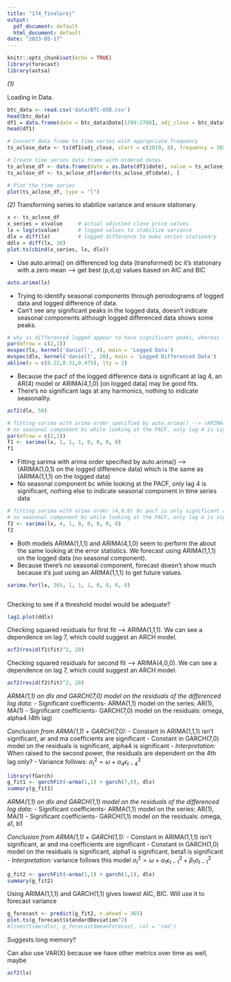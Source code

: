 ```yaml
---
title: "174_finalproj"
output:
  pdf_document: default
  html_document: default
date: "2023-05-17"
---
```


```r
knitr::opts_chunk$set(echo = TRUE)
library(forecast)
library(astsa)
```

*(1)* 

Loading in Data.

```r
btc_data <- read.csv('data/BTC-USD.csv')
head(btc_data)
df1 = data.frame(date = btc_data$Date[1789:2788], adj_close = btc_data$Adj.Close[1789:2788])
head(df1)
```

```r
# Convert data frame to time series with appropriate frequency
ts_aclose_data <- ts(df1$adj_close, start = c(2019, 8), frequency = 365)  # Assuming daily observations

# Create time series data frame with ordered dates
ts_aclose_df <- data.frame(date = as.Date(df1$date), value = ts_aclose_data)
ts_aclose_df <- ts_aclose_df[order(ts_aclose_df$date), ]

# Plot the time series
plot(ts_aclose_df, type = "l")
```

*(2)* Transforming series to stabilize variance and ensure stationary.

```r
x <- ts_aclose_df
x_series = x$value     # actual adjusted close price values
lx = log(x$value)      # logged values to stabilize variance
dlx = diff(lx)         # logged difference to make series stationary
ddlx = diff(lx, 30)
plot.ts(cbind(x_series, lx, dlx))
```
- Use auto.arima() on differenced log data (transformed) bc it's stationary with a zero mean --> get best (p,d,q) values based on AIC and BIC

```r
auto.arima(lx)
```
- Trying to identify seasonal components through periodograms of logged data and logged difference of data.
- Can't see any significant peaks in the logged data, doesn't indicate seasonal components although logged differenced data shows some peaks. 

```r
# why is differenced logged appear to have significant peaks, whereas logged doesn't --> (differenced log makes it stationary)
par(mfrow = c(2,1))
mvspec(lx, kernel('daniell', 4), main = 'Logged Data')
mvspec(dlx, kernel('daniell', 20), main = 'Logged Differenced Data')
abline(v = c(0.22,0.31,0.475), lty = 2)
```

- Because the pacf of the logged difference data is significant at lag 4, an AR(4) model or ARIMA(4,1,0) [on logged data] may be good fits.
- There's no significant lags at any harmonics, nothing to indicate seasonality.

```r
acf2(dlx, 50)
```

```r
# fitting sarima with arima order specified by auto.arima() --> (ARIMA(1,0,1) on the logged difference data) which is the same as (ARIMA(1,1,1) on the logged data)
# no seasonal component bc while looking at the PACF, only lag 4 is significant, nothing else to indicate seasonal component in time series data
par(mfrow = c(2,1))
f1 <- sarima(lx, 1, 1, 1, 0, 0, 0, 0)
f1
```

- Fitting sarima with arima order specified by auto.arima() --> (ARIMA(1,0,1) on the logged difference data) which is the same as (ARIMA(1,1,1) on the logged data)
- No seasonal component bc while looking at the PACF, only lag 4 is significant, nothing else to indicate seasonal component in time series data

```r
# fitting sarima with arima order (4,0,0) bc pacf is only significant at lag = 4 and nowhere else --> indicating that AR(4) may be a good fit for the logged difference
# no seasonal component bc while looking at the PACF, only lag 4 is significant, nothing else to indicate seasonal component in time series data
f2 <- sarima(lx, 4, 1, 0, 0, 0, 0, 0)
f2
```

- Both models ARIMA(1,1,1) and ARIMA(4,1,0) seem to perform the about the same looking at the error statistics. We forecast using ARIMA(1,1,1) on the logged data (no seasonal component). 
- Because there's no seasonal component, forecast doesn't show much because it's just using an ARIMA(1,1,1) to get future values. 

```r
sarima.for(lx, 365, 1, 1, 1, 0, 0, 0, 0)
```

```r

```


Checking to see if a threshold model would be adequate?

```r
lag1.plot(ddlx)
```

Checking squared residuals for first fit --> ARIMA(1,1,1). We can see a dependence on lag 7, which could suggest an ARCH model. 

```r
acf2(resid(f1$fit)^2, 20)
```

Checking squared residuals for second fit --> ARIMA(4,0,0). We can see a dependence on lag 7, which could suggest an ARCH model. 

```r
acf2(resid(f2$fit)^2, 20)
```

*ARMA(1,1) on dlx and GARCH(7,0) model on the residuals of the differenced log data:*
- Significant coefficients- ARMA(1,1) model on the series: AR(1), MA(1)
- Significant coefficients- GARCH(7,0) model on the residuals: omega, alpha4 (4th lag)

*Conclusion from ARMA(1,1) + GARCH(7,0):*
- Constant in ARIMA(1,1,1) isn't significant, ar and ma coefficients are significant
- Constant in GARCH(7,0) model on the residuals is significant, alpha4 is significant
  - *Interpretation:* When raised to the second power, the residuals are dependent on the 4th lag only?
  - Variance follows: $\sigma_t^{2} = \omega + \alpha_4\epsilon_{t-4}^2$

```r
library(fGarch)
g_fit1 <- garchFit(~arma(1,1) + garch(7,0), dlx)
summary(g_fit1)
```

*ARMA(1,1) on dlx and GARCH(1,1) model on the residuals of the differenced log data:*
- Significant coefficients- ARMA(1,1) model on the series: AR(1), MA(1)
- Significant coefficients- GARCH(1,1) model on the residuals: omega, a1, b1

*Conclusion from ARMA(1,1) + GARCH(1,1):*
- Constant in ARIMA(1,1,1) isn't significant, ar and ma coefficients are significant
- Constant in GARCH(1,0) model on the residuals is significant, alpha1 is significant, beta1 is significant 
  - *Interpretation:* variance follows this model $\sigma_t^{2} = \omega + \alpha_1\epsilon_{t-1}^2 + \beta_1\sigma_{t-1}^2$

```r
g_fit2 <- garchFit(~arma(1,1) + garch(1,1), dlx)
summary(g_fit2)
```

Using ARIMA(1,1,1) and GARCH(1,1) gives lowest AIC, BIC. Will use it to forecast variance

```r
g_forecast <- predict(g_fit2, n.ahead = 365)
plot.ts(g_forecast$standardDeviation^2) 
#lines(time(dlx), g_forecast$meanForecast, col = 'red')
```

Suggests long memory?

Can also use VAR(X) because we have other metrics over time as well, maybe

```r
acf2(lx)
```

